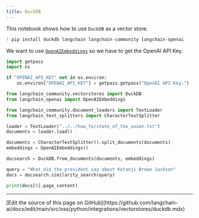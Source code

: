 ```yaml
---
title: DuckDB
---
```


This notebook shows how to use `DuckDB` as a vector store.

```python
! pip install duckdb langchain langchain-community langchain-openai
```

We want to use [`OpenAIEmbeddings`](https://reference.langchain.com/python/integrations/langchain_openai/OpenAIEmbeddings/) so we have to get the OpenAI API Key.

```python
import getpass
import os

if "OPENAI_API_KEY" not in os.environ:
    os.environ["OPENAI_API_KEY"] = getpass.getpass("OpenAI API Key:")
```

```python
from langchain_community.vectorstores import DuckDB
from langchain_openai import OpenAIEmbeddings
```

```python
from langchain_community.document_loaders import TextLoader
from langchain_text_splitters import CharacterTextSplitter

loader = TextLoader("../../how_to/state_of_the_union.txt")
documents = loader.load()

documents = CharacterTextSplitter().split_documents(documents)
embeddings = OpenAIEmbeddings()
```

```python
docsearch = DuckDB.from_documents(documents, embeddings)

query = "What did the president say about Ketanji Brown Jackson"
docs = docsearch.similarity_search(query)
```

```python
print(docs[0].page_content)
```

---

<Callout icon="pen-to-square" iconType="regular">
  [Edit the source of this page on GitHub](https://github.com/langchain-ai/docs/edit/main/src/oss/python/integrations/vectorstores/duckdb.mdx)
</Callout>
